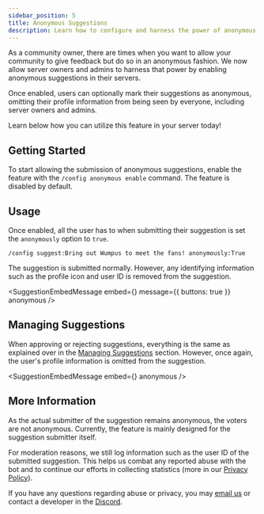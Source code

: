 ```yaml
---
sidebar_position: 5
title: Anonymous Suggestions
description: Learn how to configure and harness the power of anonymous suggestions in your community.
---
```


As a community owner, there are times when you want to allow your community to give feedback but do so in an anonymous fashion. We now allow server owners and admins to harness that power by enabling anonymous suggestions in their servers.

Once enabled, users can optionally mark their suggestions as anonymous, omitting their profile information from being seen by everyone, including server owners and admins.

Learn below how you can utilize this feature in your server today!

## Getting Started

To start allowing the submission of anonymous suggestions, enable the feature with the `/config anonymous enable` command. The feature is disabled by default.

<SuggestionSlashReply command="/config anonymous enable" message="I have enabled anonymous suggestions for this guild." />

## Usage

Once enabled, all the user has to when submitting their suggestion is set the `anonymously` option to `true`.

```
/config suggest:Bring out Wumpus to meet the fans! anonymously:True
```

The suggestion is submitted normally. However, any identifying information such as the profile icon and user ID is removed from the suggestion.

<SuggestionEmbedMessage
  embed={<PendingSuggestion anonymous />}
  message={{
    buttons: true
  }}
  anonymous
/>

## Managing Suggestions

When approving or rejecting suggestions, everything is the same as explained over in the [Managing Suggestions](/managing-suggestions.mdx) section. However, once again, the user's profile information is omitted from the suggestion.

<SuggestionEmbedMessage
  embed={<SuggestionStatusEmbed status="approved" anonymous />}
  anonymous
/>

## More Information

As the actual submitter of the suggestion remains anonymous, the voters are not anonymous. Currently, the feature is mainly designed for the suggestion submitter itself.

For moderation reasons, we still log information such as the user ID of the submitted suggestion. This helps us combat any reported abuse with the bot and to continue our efforts in collecting statistics (more in our [Privacy Policy](https://suggestions.gg/privacy)).

If you have any questions regarding abuse or privacy, you may [email us](mailto:hello@suggestions.gg) or contact a developer in the [Discord](https://suggestions.bot/discord).
